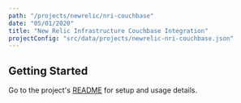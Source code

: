 ```yaml
---
path: "/projects/newrelic/nri-couchbase"
date: "05/01/2020"
title: "New Relic Infrastructure Couchbase Integration"
projectConfig: "src/data/projects/newrelic-nri-couchbase.json"
---
```


## Getting Started

Go to the project's [README](https://github.com/newrelic/nri-couchbase#readme) for setup and usage details.





